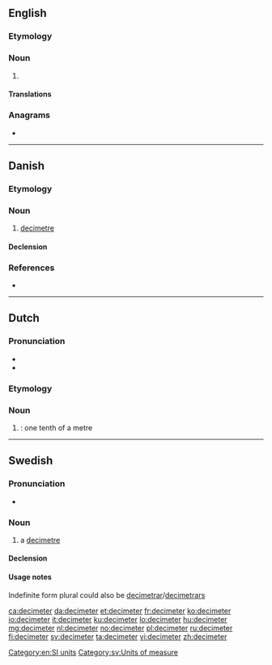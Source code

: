 {{also|deciméter|decimēter}}
==English==

===Etymology===
{{prefix|deci|meter|lang=en}}

===Noun===
{{en-noun}}

# {{alternative spelling of|decimetre|from=US|lang=en}}

====Translations====
{{trans-see|decimetre}}

===Anagrams===
* {{l|en|decimetre}}

[[Category:en:SI units]]

----

==Danish==

===Etymology===
{{affix|da|deci-|meter}}

===Noun===
{{da-noun|en}}

# [[decimetre]]

====Declension====
{{da-noun-infl|en||ne}}

===References===
* {{R:Den Danske Ordbog}}

----

==Dutch==

===Pronunciation===
* {{audio|Nl-decimeter.ogg|Audio|lang=nl}}
* {{hyphenation|de|ci|me|ter|lang=nl}}

===Etymology===
{{prefix|nl|deci|meter}}

===Noun===
{{nl-noun|m|-s|decimetertje}}

# {{l|en|decimetre}}: one tenth of a metre

----

==Swedish==

===Pronunciation===
* {{IPA|/dɛsɪˈmeːtɛr/|/ˈdɛsɪmeːtɛr/|lang=sv}}

===Noun===
{{sv-noun|c}}

# a [[decimetre]]

====Declension====
{{sv-noun-irreg-c|2=decimetern|3=decimeter|4=decimeterna}}

====Usage notes====
Indefinite form plural could also be [[decimetrar]]/[[decimetrars]]

[[Category:sv:Units of measure]]

[[ca:decimeter]]
[[da:decimeter]]
[[et:decimeter]]
[[fr:decimeter]]
[[ko:decimeter]]
[[io:decimeter]]
[[it:decimeter]]
[[ku:decimeter]]
[[lo:decimeter]]
[[hu:decimeter]]
[[mg:decimeter]]
[[nl:decimeter]]
[[no:decimeter]]
[[pl:decimeter]]
[[ru:decimeter]]
[[fi:decimeter]]
[[sv:decimeter]]
[[ta:decimeter]]
[[vi:decimeter]]
[[zh:decimeter]]